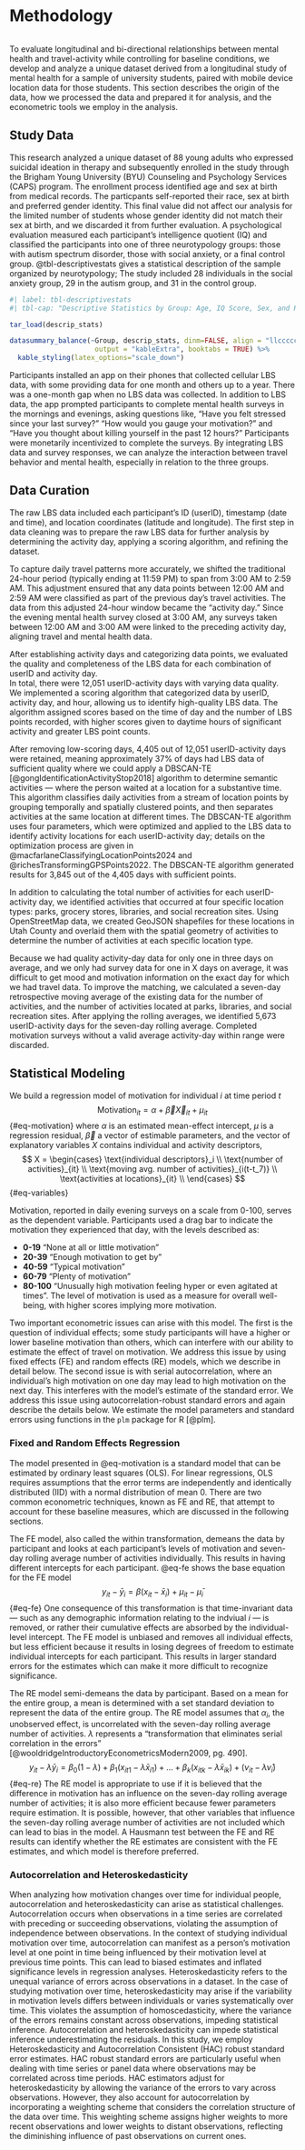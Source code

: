 # Methodology {#sec-methods}

```r

```

To evaluate longitudinal and bi-directional relationships between mental health and travel-activity while controlling for baseline conditions, we develop and analyze a unique dataset derived from a longitudinal study of mental health for a sample of university students, paired with mobile device location data for those students.
This section describes the origin of the data, how we processed the data and prepared it for analysis, and the econometric tools we employ in the analysis.

## Study Data

This research analyzed a unique dataset of 88 young adults who expressed suicidal ideation in therapy and subsequently enrolled in the study through the Brigham Young University (BYU) Counseling and Psychology Services (CAPS) program.
The enrollment process identified age and sex at birth from medical records.
The particpants self-reported their race, sex at birth and preferred gender identity.
This final value did not affect our analysis for the limited number of students whose gender identity did not match their sex at birth, and we discarded it from further evaluation.
A psychological evaluation measured each participant's intelligence quotient (IQ) and classified the participants into one of three neurotypology groups: those with autism spectrum disorder, those with social anxiety, or a final control group.
@tbl-descriptivestats gives a statistical description of the sample organized by neurotypology; The study included 28 individuals in the social anxiety group, 29 in the autism group, and 31 in the control group.

```r
#| label: tbl-descriptivestats
#| tbl-cap: "Descriptive Statistics by Group: Age, IQ Score, Sex, and Race"

tar_load(descrip_stats)

datasummary_balance(~Group, descrip_stats, dinm=FALSE, align = "llcccccc", 
                     output = "kableExtra", booktabs = TRUE) %>%
  kable_styling(latex_options="scale_down")
```

Participants installed an app on their phones that collected cellular LBS data, with some providing data for one month and others up to a year.
There was a one-month gap when no LBS data was collected.
In addition to LBS data, the app prompted participants to complete mental health surveys in the mornings and evenings, asking questions like, "Have you felt stressed since your last survey?" "How would you gauge your motivation?" and "Have you thought about killing yourself in the past 12 hours?" Participants were monetarily incentivized to complete the surveys.
By integrating LBS data and survey responses, we can analyze the interaction between travel behavior and mental health, especially in relation to the three groups.

## Data Curation

The raw LBS data included each participant's ID (userID), timestamp (date and time), and location coordinates (latitude and longitude).
The first step in data cleaning was to prepare the raw LBS data for further analysis by determining the activity day, applying a scoring algorithm, and refining the dataset.

To capture daily travel patterns more accurately, we shifted the traditional 24-hour period (typically ending at 11:59 PM) to span from 3:00 AM to 2:59 AM.
This adjustment ensured that any data points between 12:00 AM and 2:59 AM were classified as part of the previous day’s travel activities.
The data from this adjusted 24-hour window became the "activity day." Since the evening mental health survey closed at 3:00 AM, any surveys taken between 12:00 AM and 3:00 AM were linked to the preceding activity day, aligning travel and mental health data.

After establishing activity days and categorizing data points, we evaluated the
quality and completeness of the LBS data for each combination of userID and
activity day.  
In total, there were 12,051 userID-activity days with varying data quality.  
We implemented a scoring algorithm that categorized data by userID, activity
day, and hour, allowing us to identify high-quality LBS data.
The algorithm assigned scores based on the time of day and the number of LBS
points recorded, with higher scores given to daytime hours of significant activity and
greater LBS point counts.  

After removing low-scoring days, 4,405 out of 12,051 userID-activity days were
retained, meaning approximately 37% of days had LBS data of sufficient quality where
we could apply a DBSCAN-TE [@gongIdentificationActivityStop2018] algorithm to determine semantic activities 
--- where the person waited at a location for a substantive time. 
This algorithm classifies daily activities from a stream of location points by
grouping temporally and spatially clustered points, and then
separates activities at the same location at different times.
The DBSCAN-TE algorithm uses four parameters, which were optimized and applied
to the LBS data to identify activity locations for each userID-activity day; details on 
the optimization process are given in @macfarlaneClassifyingLocationPoints2024
and  @richesTransformingGPSPoints2022. 
The DBSCAN-TE algorithm generated results for 3,845 out of the 4,405 days with
sufficient points.

In addition to calculating the total number of activities for each
userID-activity day, we identified activities that occurred at four specific
location types: parks, grocery stores, libraries, and social recreation sites.
Using OpenStreetMap data, we created GeoJSON shapefiles for these locations in
Utah County and overlaid them with the spatial geometry of activities to
determine the number of activities at each specific location type.

Because we had quality activity-day data for only one in three days on average, and we only had
survey data for one in X days on average, it was difficult to get mood and motivation information
on the exact day for which we had travel data. To improve the matching, we
calculated a seven-day retrospective moving average of the existing data for the
number of activities, and the number of activities located at parks, libraries,
and social recreation sites.  After applying the rolling averages, we identified
5,673 userID-activity days for the seven-day rolling average. Completed
motivation surveys without a valid average activity-day within range were
discarded.

## Statistical Modeling

We build a regression model of motivation for individual $i$ at time period $t$
$$
\text{Motivation}_{it} = \alpha +  \vec{\beta} \vec{X}_{it}  + \mu_{it}
$$ {#eq-motivation}
where $\alpha$ is an estimated mean-effect intercept, $\mu$ is a regression residual, 
$\vec{\beta}$ a vector of estimable parameters, and the vector of explanatory variables $X$ contains individual and activity 
descriptors,
$$
X = 
\begin{cases} 
\text{individual descriptors}_i \\
\text{number of activities}_{it} \\
\text{moving avg. number of activities}_{i(t-t_7)} \\
\text{activities at locations}_{it} \\
\end{cases}
$$ {#eq-variables}

Motivation, reported in daily evening surveys on a scale from 0-100, serves as the dependent variable.
Participants used a drag bar to indicate the motivation they experienced that day, with the levels described as:

  - **0-19** "None at all or little motivation"
  - **20-39** "Enough motivation to get by"
  - **40-59** "Typical motivation"
  - **60-79** "Plenty of motivation"
  - **80-100** "Unusually high motivation feeling hyper or even agitated at times".
The level of motivation is used as a measure for overall well-being, with higher scores implying more motivation.

Two important econometric issues can arise with this model. The first is the question of individual effects; some
study participants will have a higher or lower baseline motivation than others, which can
interfere with our ability to estimate the effect of travel on motivation. We address this issue by 
using fixed effects (FE) and random effects (RE) models, which we describe in detail below. The second issue is 
with serial autocorrelation, where an individual's high motivation on one day may lead to high motivation on the next day. This 
interferes with the model's estimate of the standard error. We address this issue using autocorrelation-robust
standard errors and again describe the details below. We estimate the model parameters and standard errors
using functions in the `plm` package for R [@plm].


### Fixed and Random Effects Regression

The model presented in @eq-motivation is a standard model that can be estimated by ordinary least squares (OLS). 
For linear regressions, OLS requires assumptions that the error terms are
independently and identically distributed (IID) with a normal distribution of
mean 0. There are two common econometric techniques, known as FE and RE, that attempt to account for these baseline measures, which are discussed in the following sections.

The FE model, also called the within transformation, demeans the data by
participant and looks at each participant's levels of motivation and seven-day
rolling average number of activities individually.  This results in having
different intercepts for each participant.
@eq-fe shows the base equation for the FE model 
$$
y_{it} - \bar{y}_i = \beta ( x_{it} - \bar{x}_i ) + \mu_{it} -\bar{\mu}_i 
$$ {#eq-fe} 
One consequence of this transformation is that time-invariant data --- such as 
any demographic information relating to the indviual $i$ --- is removed, or rather their
cumulative effects are absorbed by the individual-level intercept.
The FE model is unbiased and removes all individual effects, but less efficient
because it results in losing degrees of freedom to estimate individual
intercepts for each participant. This results in larger standard errors for the
estimates which can make it more difficult to recognize significance.

The RE model semi-demeans the data by participant.
Based on a mean for the entire group, a mean is determined with a set standard deviation to represent the data of the entire group.
The RE model assumes that $\alpha_i$, the unobserved effect, is uncorrelated with the seven-day rolling average number of activities.
$\lambda$ represents a "transformation that eliminates serial correlation in the errors" [@wooldridgeIntroductoryEconometricsModern2009, pg. 490].
$$ 
y_{it}-\lambda\bar{y}_i = \beta_0(1-\lambda)+\beta_1 ( x_{it1}-\lambda\bar{x}_{i1})+...+\beta_k (x_{itk}-\lambda\bar{x}_{ik})+(\nu_{it}-\lambda\bar{\nu}_i) 
$$ {#eq-re}
The RE model is appropriate to use if it is believed that the difference in
motivation has an influence on the seven-day rolling average number of
activities; it is also more efficient because fewer parameters require estimation.
It is possible, however, that other variables that influence the seven-day rolling average
number of activities are not included which can lead to bias in the model. A Hausmann test
between the FE and RE results can identify whether the RE estimates are consistent with the FE
estimates, and which model is therefore preferred.

### Autocorrelation and Heteroskedasticity

When analyzing how motivation changes over time for individual people, autocorrelation and heteroskedasticity can arise as statistical challenges.
Autocorrelation occurs when observations in a time series are correlated with preceding or succeeding observations, violating the assumption of independence between observations.
In the context of studying individual motivation over time, autocorrelation can manifest as a person's motivation level at one point in time being influenced by their motivation level at previous time points.
This can lead to biased estimates and inflated significance levels in regression analyses.
Heteroskedasticity refers to the unequal variance of errors across observations in a dataset.
In the case of studying motivation over time, heteroskedasticity may arise if the variability in motivation levels differs between individuals or varies systematically over time.
This violates the assumption of homoscedasticity, where the variance of the errors remains constant across observations, impeding statistical inference.
Autocorrelation and heteroskedasticity can impede statistical inference underestimating the residuals. 
In this study, we employ Heteroskedasticity and Autocorrelation Consistent (HAC) robust standard error estimates. 
HAC robust standard errors are particularly useful when dealing with time series or panel data where observations may be correlated across time periods.
HAC estimators adjust for heteroskedasticity by allowing the variance of the errors to vary across observations.
However, they also account for autocorrelation by incorporating a weighting scheme that considers the correlation structure of the data over time.
This weighting scheme assigns higher weights to more recent observations and lower weights to distant observations, reflecting the diminishing influence of past observations on current ones.
